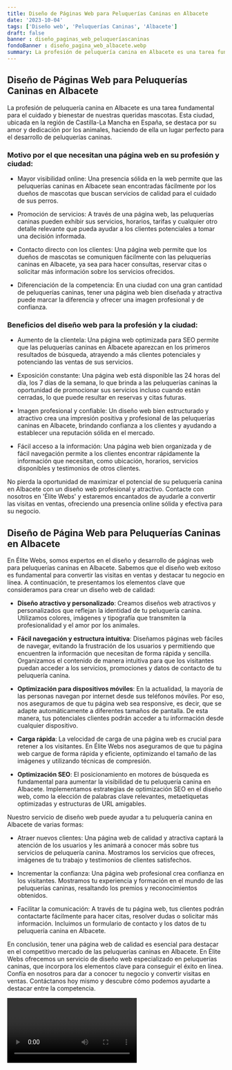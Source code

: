 ```yaml
---
title: Diseño de Páginas Web para Peluquerías Caninas en Albacete
date: '2023-10-04'
tags: ['Diseño web', 'Peluquerías Caninas', 'Albacete']
draft: false
banner : diseño_paginas_web_peluqueríascaninas
fondoBanner : diseño_pagina_web_albacete.webp
summary: La profesión de peluquería canina en Albacete es una tarea fundamental para el cuidado y bienestar de nuestras queridas mascotas. Esta ciudad, ubicada en la región de CastillaLa Mancha en España, se destaca por su amor y dedicación por los animales, haciendo de ella un lugar perfecto para el desarrollo de peluquerías caninas.
---
```


## Diseño de Páginas Web para Peluquerías Caninas en Albacete

La profesión de peluquería canina en Albacete es una tarea fundamental para el cuidado y bienestar de nuestras queridas mascotas. Esta ciudad, ubicada en la región de Castilla-La Mancha en España, se destaca por su amor y dedicación por los animales, haciendo de ella un lugar perfecto para el desarrollo de peluquerías caninas.

### Motivo por el que necesitan una página web en su profesión y ciudad:

- Mayor visibilidad online: Una presencia sólida en la web permite que las peluquerías caninas en Albacete sean encontradas fácilmente por los dueños de mascotas que buscan servicios de calidad para el cuidado de sus perros.

- Promoción de servicios: A través de una página web, las peluquerías caninas pueden exhibir sus servicios, horarios, tarifas y cualquier otro detalle relevante que pueda ayudar a los clientes potenciales a tomar una decisión informada.

- Contacto directo con los clientes: Una página web permite que los dueños de mascotas se comuniquen fácilmente con las peluquerías caninas en Albacete, ya sea para hacer consultas, reservar citas o solicitar más información sobre los servicios ofrecidos.

- Diferenciación de la competencia: En una ciudad con una gran cantidad de peluquerías caninas, tener una página web bien diseñada y atractiva puede marcar la diferencia y ofrecer una imagen profesional y de confianza.

### Beneficios del diseño web para la profesión y la ciudad:

- Aumento de la clientela: Una página web optimizada para SEO permite que las peluquerías caninas en Albacete aparezcan en los primeros resultados de búsqueda, atrayendo a más clientes potenciales y potenciando las ventas de sus servicios.

- Exposición constante: Una página web está disponible las 24 horas del día, los 7 días de la semana, lo que brinda a las peluquerías caninas la oportunidad de promocionar sus servicios incluso cuando están cerradas, lo que puede resultar en reservas y citas futuras.

- Imagen profesional y confiable: Un diseño web bien estructurado y atractivo crea una impresión positiva y profesional de las peluquerías caninas en Albacete, brindando confianza a los clientes y ayudando a establecer una reputación sólida en el mercado.

- Fácil acceso a la información: Una página web bien organizada y de fácil navegación permite a los clientes encontrar rápidamente la información que necesitan, como ubicación, horarios, servicios disponibles y testimonios de otros clientes.

No pierda la oportunidad de maximizar el potencial de su peluquería canina en Albacete con un diseño web profesional y atractivo. Contacte con nosotros en 'Élite Webs' y estaremos encantados de ayudarle a convertir las visitas en ventas, ofreciendo una presencia online sólida y efectiva para su negocio.

<GifSeo />

<Cta />

## Diseño de Página Web para Peluquerías Caninas en Albacete

En Élite Webs, somos expertos en el diseño y desarrollo de páginas web para peluquerías caninas en Albacete. Sabemos que el diseño web exitoso es fundamental para convertir las visitas en ventas y destacar tu negocio en línea. A continuación, te presentamos los elementos clave que consideramos para crear un diseño web de calidad:

- **Diseño atractivo y personalizado**: Creamos diseños web atractivos y personalizados que reflejan la identidad de tu peluquería canina. Utilizamos colores, imágenes y tipografía que transmiten la profesionalidad y el amor por los animales.

- **Fácil navegación y estructura intuitiva**: Diseñamos páginas web fáciles de navegar, evitando la frustración de los usuarios y permitiendo que encuentren la información que necesitan de forma rápida y sencilla. Organizamos el contenido de manera intuitiva para que los visitantes puedan acceder a los servicios, promociones y datos de contacto de tu peluquería canina.

- **Optimización para dispositivos móviles**: En la actualidad, la mayoría de las personas navegan por internet desde sus teléfonos móviles. Por eso, nos aseguramos de que tu página web sea responsive, es decir, que se adapte automáticamente a diferentes tamaños de pantalla. De esta manera, tus potenciales clientes podrán acceder a tu información desde cualquier dispositivo.

- **Carga rápida**: La velocidad de carga de una página web es crucial para retener a los visitantes. En Élite Webs nos aseguramos de que tu página web cargue de forma rápida y eficiente, optimizando el tamaño de las imágenes y utilizando técnicas de compresión.

- **Optimización SEO**: El posicionamiento en motores de búsqueda es fundamental para aumentar la visibilidad de tu peluquería canina en Albacete. Implementamos estrategias de optimización SEO en el diseño web, como la elección de palabras clave relevantes, metaetiquetas optimizadas y estructuras de URL amigables.

Nuestro servicio de diseño web puede ayudar a tu peluquería canina en Albacete de varias formas:

- Atraer nuevos clientes: Una página web de calidad y atractiva captará la atención de los usuarios y les animará a conocer más sobre tus servicios de peluquería canina. Mostramos los servicios que ofreces, imágenes de tu trabajo y testimonios de clientes satisfechos.

- Incrementar la confianza: Una página web profesional crea confianza en los visitantes. Mostramos tu experiencia y formación en el mundo de las peluquerías caninas, resaltando los premios y reconocimientos obtenidos.

- Facilitar la comunicación: A través de tu página web, tus clientes podrán contactarte fácilmente para hacer citas, resolver dudas o solicitar más información. Incluimos un formulario de contacto y los datos de tu peluquería canina en Albacete.

En conclusión, tener una página web de calidad es esencial para destacar en el competitivo mercado de las peluquerías caninas en Albacete. En Élite Webs ofrecemos un servicio de diseño web especializado en peluquerías caninas, que incorpora los elementos clave para conseguir el éxito en línea. Confía en nosotros para dar a conocer tu negocio y convertir visitas en ventas. Contáctanos hoy mismo y descubre cómo podemos ayudarte a destacar entre la competencia.

<Video />

<CtaBot job='Peluquerías Caninas' city='Albacete'/>

<Gmaps query='Albacete+españa+maps' />